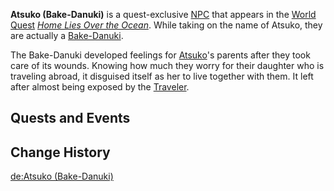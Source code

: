 {{About|the disguised [[Bake-Danuki]]|NPC|Atsuko}}
{{Character Infobox
|type             = Quest NPC
|image            = NPC Atsuko.png
|region           = Inazuma
|affiliation      = Bake-Danuki
|affiliation2     = Youkai
}}
'''Atsuko (Bake-Danuki)''' is a quest-exclusive [[NPC]] that appears in the [[World Quest]] ''[[Home Lies Over the Ocean]]''. While taking on the name of Atsuko, they are actually a [[Bake-Danuki]].

The Bake-Danuki developed feelings for [[Atsuko]]'s parents after they took care of its wounds. Knowing how much they worry for their daughter who is traveling abroad, it disguised itself as her to live together with them. It left after almost being exposed by the [[Traveler]].

==Quests and Events==
{{Quests and Events}}

==Change History==
{{Change History|2.0}}

[[de:Atsuko (Bake-Danuki)]]